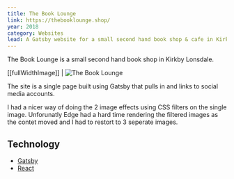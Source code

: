 ```yaml
---
title: The Book Lounge
link: https://thebooklounge.shop/
year: 2018
category: Websites
lead: A Gatsby website for a small second hand book shop & cafe in Kirkby Lonsdale.
---
```

The Book Lounge is a small second hand book shop in Kirkby Lonsdale.

[[fullWidthImage]]
| ![The Book Lounge](./thebooklounge.png)

The site is a single page built using Gatsby that pulls in and links to social media accounts.

I had a nicer way of doing the 2 image effects using CSS filters on the single image. Unforunatly Edge had a hard time rendering the filtered images as the contet moved and I had to restort to 3 seperate images.

## Technology

 - [Gatsby](https://www.gatsbyjs.org/)
 - [React](https://reactjs.org/)

